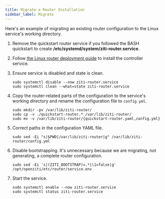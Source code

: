 ```yaml
---
title: Migrate a Router Installation
sidebar_label: Migrate
---
```


Here's an example of migrating an existing router configuration to the Linux service's working directory.

1. Remove the quickstart router service if you followed the BASH quickstart to create **/etc/systemd/system/ziti-router.service**.
1. Follow [the Linux router deployment guide](/guides/deployments/10-linux/20-router/10-deploy.mdx) to install the controller service.
1. Ensure service is disabled and state is clean.
    
    ```text
    sudo systemctl disable --now ziti-router.service
    sudo systemctl clean --what=state ziti-router.service
    ```

1. Copy the router-related parts of the configuration to the service's working directory and rename the configuration file to `config.yml`.

    ```text
    sudo mkdir -pv /var/lib/ziti-router/
    sudo cp -v ./quickstart-router.* /var/lib/ziti-router/
    sudo mv -v /var/lib/ziti-router/{quickstart-router.yaml,config.yml}
    ```

1. Correct paths in the configuration YAML file.

    ```text
    sudo sed -Ei "s|$PWD|/var/lib/ziti-router|g" /var/lib/ziti-router/config.yml
    ```

1. Disable bootstrapping. It's unnecessary because we are migrating, not generating, a complete router configuration.

    ```text
    sudo sed -Ei 's|(ZITI_BOOTSTRAP)=.*|\1=false|g' /opt/openziti/etc/router/service.env
    ```

1. Start the service.

    ```text
    sudo systemctl enable --now ziti-router.service
    sudo systemctl status ziti-router.service
    ```
